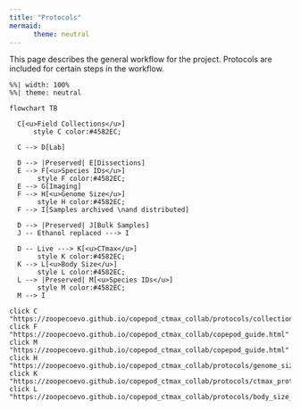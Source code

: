 ```yaml
---
title: "Protocols"
mermaid:
      theme: neutral
---
```


This page describes the general workflow for the project. Protocols are included for certain steps in the workflow.

```mermaid
%%| width: 100%
%%| theme: neutral

flowchart TB
  
  C[<u>Field Collections</u>]
      style C color:#4582EC;
  
  C --> D[Lab]
  
  D --> |Preserved| E[Dissections]
  E --> F[<u>Species IDs</u>]
       style F color:#4582EC;
  E --> G[Imaging]
  F --> H[<u>Genome Size</u>]
       style H color:#4582EC;
  F --> I[Samples archived \nand distributed]
  
  D --> |Preserved| J[Bulk Samples]
  J -- Ethanol replaced ---> I
  
  D -- Live ---> K[<u>CTmax</u>]
       style K color:#4582EC;
  K --> L[<u>Body Size</u>]
       style L color:#4582EC;
  L --> |Preserved| M[<u>Species IDs</u>]
       style M color:#4582EC;
  M --> I

click C "https://zoopecoevo.github.io/copepod_ctmax_collab/protocols/collection_protocol.html"
click F "https://zoopecoevo.github.io/copepod_ctmax_collab/copepod_guide.html"
click M "https://zoopecoevo.github.io/copepod_ctmax_collab/copepod_guide.html"
click H "https://zoopecoevo.github.io/copepod_ctmax_collab/protocols/genome_size_protocol.html"
click K "https://zoopecoevo.github.io/copepod_ctmax_collab/protocols/ctmax_protocol.html"
click L "https://zoopecoevo.github.io/copepod_ctmax_collab/protocols/body_size_protocol.html"


```
